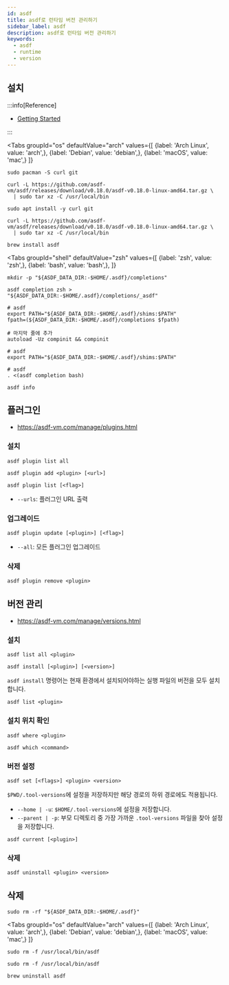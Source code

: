 ```yaml
---
id: asdf
title: asdf로 런타임 버전 관리하기
sidebar_label: asdf
description: asdf로 런타임 버전 관리하기
keywords:
  - asdf
  - runtime
  - version
---
```



## 설치

:::info[Reference]

- [Getting Started](https://asdf-vm.com/guide/getting-started.html)

:::

<Tabs
    groupId="os"
    defaultValue="arch"
    values={[
        {label: 'Arch Linux', value: 'arch',},
        {label: 'Debian', value: 'debian',},
        {label: 'macOS', value: 'mac',}
    ]}
>

<TabItem value="arch">

```shell
sudo pacman -S curl git
```

```shell
curl -L https://github.com/asdf-vm/asdf/releases/download/v0.18.0/asdf-v0.18.0-linux-amd64.tar.gz \
  | sudo tar xz -C /usr/local/bin
```

</TabItem>

<TabItem value="debian">

```shell
sudo apt install -y curl git
```

```shell
curl -L https://github.com/asdf-vm/asdf/releases/download/v0.18.0/asdf-v0.18.0-linux-amd64.tar.gz \
  | sudo tar xz -C /usr/local/bin
```

</TabItem>

<TabItem value="mac">

```shell
brew install asdf
```

</TabItem>

</Tabs>

<Tabs
    groupId="shell"
    defaultValue="zsh"
    values={[
        {label: 'zsh', value: 'zsh',},
        {label: 'bash', value: 'bash',},
    ]}
>

<TabItem value="zsh">

```shell
mkdir -p "${ASDF_DATA_DIR:-$HOME/.asdf}/completions"
```

```shell
asdf completion zsh > "${ASDF_DATA_DIR:-$HOME/.asdf}/completions/_asdf"
```

```shell title=".zshrc"
# asdf
export PATH="${ASDF_DATA_DIR:-$HOME/.asdf}/shims:$PATH"
fpath=(${ASDF_DATA_DIR:-$HOME/.asdf}/completions $fpath)

# 마지막 줄에 추가
autoload -Uz compinit && compinit
```

</TabItem>

<TabItem value="bash">

```shell title=".bash_profile"
# asdf
export PATH="${ASDF_DATA_DIR:-$HOME/.asdf}/shims:$PATH"
```

```shell title=".bashrc"
# asdf
. <(asdf completion bash)
```

</TabItem>

</Tabs>

```shell
asdf info
```

## 플러그인

- https://asdf-vm.com/manage/plugins.html

### 설치

```shell
asdf plugin list all
```

```shell
asdf plugin add <plugin> [<url>]
```

```shell
asdf plugin list [<flag>]
```

- `--urls`: 플러그인 URL 출력

### 업그레이드

```shell
asdf plugin update [<plugin>] [<flag>]
```

- `--all`: 모든 플러그인 업그레이드

### 삭제

```shell
asdf plugin remove <plugin>
```

## 버전 관리

- https://asdf-vm.com/manage/versions.html

### 설치

```shell
asdf list all <plugin>
```

```shell
asdf install [<plugin>] [<version>]
```

`asdf install` 명령어는 현재 환경에서 설치되어야하는 실행 파일의 버전을 모두 설치합니다.

```shell
asdf list <plugin>
```

### 설치 위치 확인

```shell
asdf where <plugin>
```

```shell
asdf which <command>
```

### 버전 설정

```shell
asdf set [<flags>] <plugin> <version>
```

`$PWD/.tool-versions`에 설정을 저장하지만 해당 경로의 하위 경로에도 적용됩니다.

- `--home | -u`: `$HOME/.tool-versions`에 설정을 저장합니다.
- `--parent | -p`: 부모 디렉토리 중 가장 가까운 `.tool-versions` 파일을 찾아 설정을 저장합니다.

```shell
asdf current [<plugin>]
```

### 삭제

```shell
asdf uninstall <plugin> <version>
```

## 삭제

```shell
sudo rm -rf "${ASDF_DATA_DIR:-$HOME/.asdf}"
```

<Tabs
    groupId="os"
    defaultValue="arch"
    values={[
        {label: 'Arch Linux', value: 'arch',},
        {label: 'Debian', value: 'debian',},
        {label: 'macOS', value: 'mac',}
    ]}
>

<TabItem value="arch">

```shell
sudo rm -f /usr/local/bin/asdf
```

</TabItem>

<TabItem value="debian">

```shell
sudo rm -f /usr/local/bin/asdf
```

</TabItem>

<TabItem value="mac">

```shell
brew uninstall asdf
```

</TabItem>

</Tabs>
